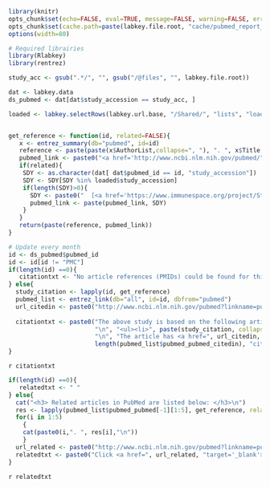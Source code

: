 ```r
library(knitr)
opts_chunk$set(echo=FALSE, eval=TRUE, message=FALSE, warning=FALSE, error=TRUE, dev="png", fig.width=6, fig.height=4, dpi=100, autodep=FALSE)
opts_chunk$set(cache.path=paste(labkey.file.root, "cache/pubmed_report_cache/", sep="/"), cache=TRUE)
options(width=80)
```
```r
# Required librairies
library(Rlabkey)
library(rentrez)
```

```r
study_acc <- gsub(".*/", "", gsub("/@files", "", labkey.file.root))

dat <- labkey.data
ds_pubmed <- dat[dat$study_accession == study_acc, ]
```

```r
loaded <- labkey.selectRows(labkey.url.base, "/Shared/", "lists", "loaded_studies", colNameOpt="rname")


get_reference <- function(id, related=FALSE){
   x <- entrez_summary(db="pubmed", id=id)
   reference <- paste(paste(x$AuthorList,collapse=", "), ". ", x$Title, " <i>", x$Source, "</i> ", x$Volume, "(", x$Issue, "), ", x$PubDate, ".", sep="")
   pubmed_link <- paste0("<a href='http://www.ncbi.nlm.nih.gov/pubmed/", id,"' target='_blank'>", "PMID:", id,"</a>")
   if(related){
    SDY <- as.character(dat[ dat$pubmed_id == id, "study_accession"])
    SDY <- SDY[SDY %in% loaded$study_accession]
    if(length(SDY)>0){
      SDY <- paste0("  [<a href='https://www.immunespace.org/project/Studies/", SDY ,"/begin.view?' target='_blank' title='Study ", SDY, " on ImmuneSpace'><b>",SDY,"</b></a>] ")
      pubmed_link <- paste(pubmed_link, SDY)
    }
   }
   return(paste(reference, pubmed_link))
}

# Update every month
id <- ds_pubmed$pubmed_id
id <- id[id != "PMC"]
if(length(id) ==0){
   citationtxt <- "No article references (PMIDs) could be found for this study. If you think this is an error, please post a message on the <a href='https://www.immunespace.org/project/home/support/begin.view', target='_blank'>support board</a> and the ImmuneSpace team will update this information as soon as possible."
} else{
  study_citation <- lapply(id, get_reference)
  pubmed_list <- entrez_link(db="all", id=id, dbfrom="pubmed")
  url_citedin <- paste0("http://www.ncbi.nlm.nih.gov/pubmed?linkname=pubmed_pubmed_citedin&from_uid=", id)
 
  citationtxt <- paste0("The above study is based on the following article(s):",
                        "\n", "<ul><li>", paste(study_citation, collapse="</li><br><li>"),  "</li></ul>",
                        "\n", "The article has <a href=", url_citedin, "target='_blank'>",
                        length(pubmed_list$pubmed_pubmed_citedin), "citations</a> in pubmed central.")
}
```

`r citationtxt`


```r
if(length(id) ==0){
   relatedtxt <- " "
} else{
  cat("<h3> Related articles in PubMed are listed below: </h3>\n")
  res <- lapply(pubmed_list$pubmed_pubmed[-1][1:5], get_reference, related=TRUE)
  for(i in 1:5)
    {
    cat(paste0(i,". ", res[i],"\n"))
    }
  url_related <- paste0("http://www.ncbi.nlm.nih.gov/pubmed?linkname=pubmed_pubmed&from_uid=", ds_pubmed$pubmed_id)
  relatedtxt <- paste0("Click <a href=", url_related, "target='_blank'>here</a> for more suggestions.")
}
```

`r relatedtxt`
